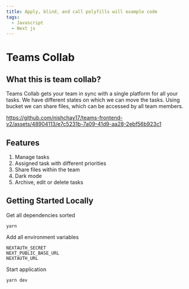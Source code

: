 ```yaml
---
title: Apply, blind, and call polyfills will example code
tags:
  - Javascript
  - Next js
---
```


# Teams Collab

## What this is team collab?

Teams Collab gets your team in sync with a single platform for all your tasks. We have different states on which we can move the tasks. Using bucket we can share files, which can be accessed by all team members.

https://github.com/nishchay17/teams-frontend-v2/assets/48904113/e7c5231b-7a09-41d9-aa28-2ebf56b923c1

## Features

1.  Manage tasks
2.  Assigned task with different priorities
3.  Share files within the team
4.  Dark mode
5.  Archive, edit or delete tasks

## Getting Started Locally

Get all dependencies sorted

    yarn

Add all environment variables

    NEXTAUTH_SECRET
    NEXT_PUBLIC_BASE_URL
    NEXTAUTH_URL

Start application

    yarn dev
